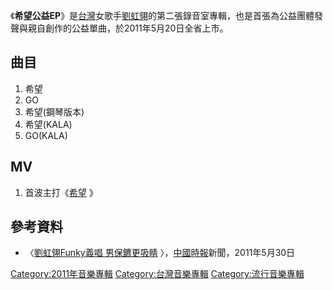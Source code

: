 {{expand|time=2014-08-28T16:40:38+00:00}}
{{refimprove|time=2014-08-28T16:40:38+00:00}}
{{Infobox Album  
| Name		= 希望
| Type		= 錄音室專輯
| Artist        = [[劉虹翎|劉虹翎]]
| Cover		= 
| Released      = 2011年5月20日
| Recorded	= 
| Genre		= [[流行音樂|流行音樂]] 
| Length	= 19' 9"
| Label		= [[愛貝克思_(台灣)|愛貝克思 (台灣)]] 代理發行
| Producer	= 
| Last album	= ''[[夢時代專輯|夢時代專輯]]''<br />(2007年)
| This album	= '''希望公益EP'''...<br />(2011年)
| Next album	= 
}}
《'''希望公益EP'''》是[[台灣|台灣]]女歌手[[劉虹翎|劉虹翎]]的第二張錄音室專輯，也是首張為公益團體發聲與親自創作的公益單曲，於2011年5月20日全省上市。

==曲目==
# 希望
# GO
# 希望(鋼琴版本)
# 希望(KALA)
# GO(KALA)

== MV ==
# 首波主打《[https://www.youtube.com/watch?v=8GTVpdVtO8s 希望] {{Wayback|url=https://www.youtube.com/watch?v=8GTVpdVtO8s |date=20160316120250 }}》<br>

== 參考資料 ==
*〈[https://tw.news.yahoo.com/%E5%8A%89%E8%99%B9%E7%BF%8Efunky%E7%BE%A9%E5%94%B1-%E7%94%B7%E4%BF%9D%E9%91%A3%E6%9B%B4%E5%90%B8%E7%9D%9B-183446518.html 劉虹翎Funky義唱 男保鑣更吸睛] {{Wayback|url=https://tw.news.yahoo.com/%E5%8A%89%E8%99%B9%E7%BF%8Efunky%E7%BE%A9%E5%94%B1-%E7%94%B7%E4%BF%9D%E9%91%A3%E6%9B%B4%E5%90%B8%E7%9D%9B-183446518.html |date=20150707094953 }}〉，[[中國時報|中國時報]]新聞，2011年5月30日

[[Category:2011年音樂專輯|Category:2011年音樂專輯]]
[[Category:台灣音樂專輯|Category:台灣音樂專輯]]
[[Category:流行音樂專輯|Category:流行音樂專輯]]